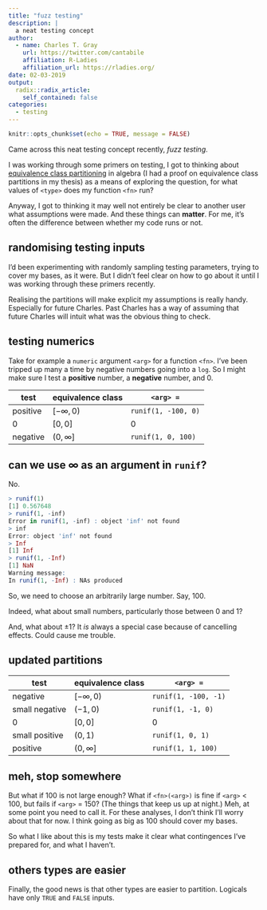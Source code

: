 ```yaml
---
title: "fuzz testing"
description: |
  a neat testing concept 
author:
  - name: Charles T. Gray
    url: https://twitter.com/cantabile
    affiliation: R-Ladies
    affiliation_url: https://rladies.org/
date: 02-03-2019
output:
  radix::radix_article:
    self_contained: false
categories:
  - testing
---
```


```r
knitr::opts_chunk$set(echo = TRUE, message = FALSE)
```


Came across this neat testing concept recently, _fuzz testing_. 

I was working through some primers on testing, I got to thinking about [equivalence class partitioning](https://en.wikipedia.org/wiki/Equivalence_class) in algebra (I had a proof on equivalence class partitions in my thesis) as a means of exploring the question, for what values of `<type>` does my function `<fn>` run? 

Anyway, I got to thinking it may well not entirely be clear to another user what assumptions were made. And these things can **matter**. For me, it's often the difference between whether my code runs or not. 

## randomising testing inputs

I'd been experimenting with randomly sampling testing parameters, trying to cover my bases, as it were. But I didn't feel clear on how to go about it until I was working through these primers recently. 

Realising the partitions will make explicit my assumptions is really handy. Especially for future Charles. Past Charles has a way of assuming that future Charles will intuit what was the obvious thing to check. 

## testing numerics

Take for example a `numeric` argument `<arg>` for a function `<fn>`. I've been tripped up many a time by negative numbers going into a `log`. So I might make sure I test a **positive** number, a **negative** number, and 0.   

test | equivalence class | `<arg> = `
- | - | - 
positive | $[-\infty, 0)$ | `runif(1, -100, 0)`
0 |  $[0,0]$ |  0
negative | $(0, \infty]$ |  `runif(1, 0, 100)`

## can we use $\infty$ as an argument in `runif`?

No.

```r
> runif(1)
[1] 0.567648
> runif(1, -inf)
Error in runif(1, -inf) : object 'inf' not found
> inf
Error: object 'inf' not found
> Inf
[1] Inf
> runif(1, -Inf)
[1] NaN
Warning message:
In runif(1, -Inf) : NAs produced
```

So, we need to choose an arbitrarily large number. Say, 100. 

Indeed, what about small numbers, particularly those between 0 and 1? 

And, what about $\pm 1$? It _is_ always a special case because of cancelling effects. Could cause me trouble. 

## updated partitions

test | equivalence class | `<arg> = `
- | - | - 
negative | $[-\infty, 0)$ | `runif(1, -100, -1)`
small negative | $(-1, 0)$ | `runif(1, -1, 0)`
0 |  $[0,0]$ |  0
small positive | $(0, 1)$ | `runif(1, 0, 1)`
positive | $(0, \infty]$ |  `runif(1, 1, 100)`

## meh, stop somewhere

But what if 100 is not large enough? What if `<fn>(<arg>)` is fine if `<arg>` < 100, but fails if `<arg>` = 150? (The things that keep us up at night.) Meh, at some point you need to call it. For these analyses, I don't think I'll worry about that for now. I think going as big as 100 should cover my bases. 

So what I like about this is my tests make it clear what contingences I've prepared for, and what I haven't. 

## others types are easier

Finally, the good news is that other types are easier to partition. Logicals have only `TRUE` and `FALSE` inputs. 

